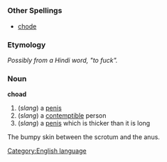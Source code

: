 =={{en}}==
[[Category:English language]]
===Other Spellings===
*[[chode]]
===Etymology===
''Possibly from a Hindi word, "to fuck".''
===Noun===
'''choad'''

#(''slang'') a [[penis]]
#(''slang'') a [[contemptible]] person
#(''slang'') a [[penis]] which is thicker than it is long
The bumpy skin between the scrotum and the anus.